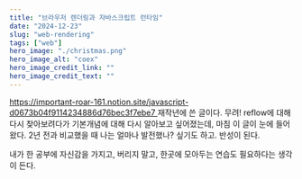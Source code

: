 ```yaml
---
title: "브라우저 렌더링과 자바스크립트 런타임"
date: "2024-12-23"
slug: "web-rendering"
tags: ["web"]
hero_image: "./christmas.png"
hero_image_alt: "coex"
hero_image_credit_link: ""
hero_image_credit_text: ""
---
```


<a href="https://important-roar-161.notion.site/javascript-d0673b04f9114234886d76bec3f7ebe7">
  https://important-roar-161.notion.site/javascript-d0673b04f9114234886d76bec3f7ebe7
</a>
재작년에 쓴 글이다. 무려! reflow에 대해 다시 찾아보려다가 기본개념에 대해 다시 알아보고
싶어졌는데, 마침 이 글이 눈에 들어왔다. 2년 전과 비교했을 때 나는 얼마나 발전했나?
싶기도 하고. 반성이 된다.

내가 한 공부에 자신감을 가지고, 버리지 말고, 한곳에 모아두는 연습도 필요하다는 생각이 든다.
